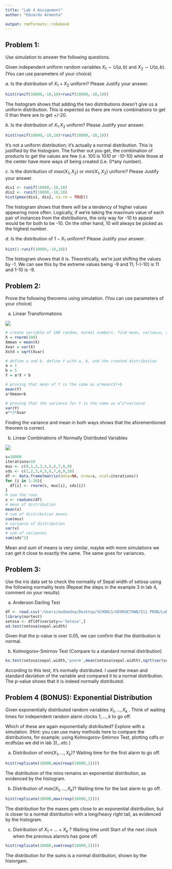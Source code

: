 ```yaml
---
title: "Lab 4 Assignment"
author: "Eduardo Armenta"

output: rmdformats::robobook
---
```


## Problem 1:

Use simulation to answer the following questions.

Given independent uniform random variables $X_1 \sim U(a, b)$ and $X_2 \sim U(a,b)$. (You can use parameters of your choice)

*a.* Is the distribution of $X_1 +X_2$ uniform? Please Justify your answer.
```r
hist(runif(10000,-10,10)+runif(10000,-10,10))
```
The histogram shows that adding the two distributions doesn't give us a uniform distribution. This is expected as there are more combinations to get 0 than there are to get +/-20.

*b.* Is the distribution of $X_1.X_2$ uniform? Please Justify your answer.
```r
hist(runif(10000,-10,10)*runif(10000,-10,10))
```
It's not a uniform distribution; it's actually a normal distribution. This is justified by the histogram. The further out you get, the combination of products to get the values are few (i.e. 100 is 10*10 or -10*-10) while those at the center have more ways of being created (i.e. 0*any number).

*c.* Is the distribution of $max(X_1, X_2)$ or $min(X_1, X_2)$ uniform? Please Justify your answer.
```r
dis1 <- runif(10000,-10,10)
dis2 <- runif(10000,-10,10)
hist(pmax(dis1, dis2, na.rm = TRUE))
```
The histogram shows that there will be a tendency of higher values appearing more often. Logically, if we're taking the maximum value of each pair of instances from the distributions, the only way for -10 to appear would be for both to be -10. On the other hand, 10 will always be picked as the highest number.

*d.* Is the distribution of $1-X_1$ uniform? Please Justify your answer.
```r
hist(1-runif(10000,-10,10))
```
The histogram shows that it is. Theoretically, we're just shifting the values by -1. We can see this by the extreme values being -9 and 11; 1-(-10) is 11 and 1-10 is -9.

## Problem 2:

Prove the following theorems using simulation. (You can use parameters of your choice)

a. Linear Transformations

![](t1.png)
```r
# create variable of 100 random, normal numbers. find mean, variance, and standard deviation
X = rnorm(100)
Xmean = mean(X)
Xvar = var(X)
Xstd = sqrt(Xvar)

# define a and b. define Y with a, b, and the created distribution
a = 1
b = 5
Y = a*X + b

# proving that mean of Y is the same as a*mean(X)+b
mean(Y)
a*Xmean+b

# proving that the variance for Y is the same as a^2*variance
var(Y)
a**2*Xvar
```
Finding the variance and mean in both ways shows that the aforementioned theorem is correct.

b. Linear Combinations of Normally Distributed Variables

![](t2.png)

```r
s=10000
iterations=10
mus <- c(0,1,2,3,4,5,6,7,8,9)
sds <- c(1,2,3,4,5,6,7,8,9,10)
df <- data.frame(matrix(data=NA, nrow=s, ncol=iterations))
for (i in 1:10){
  df[i] <- rnorm(s, mus[i], sds[i])
}
# sum the rows
x <- rowSums(df)
# mean of distribution
mean(x)
# sum of distribution means
sum(mus)
# variance of distribution
var(x)
# sum of variances
sum(sds^2)
```
Mean and sum of means is very similar, maybe with more simulations we can get it close to exactly the same. The same goes for variances.

## Problem 3: 

Use the iris data set to check the normality of Sepal width of setosa using the following normality tests (Repeat the steps  in the example 3 in lab 4, comment  on your results)

a. Anderson Darling Test
```r
df <- read.csv('/Users/modeedna/Desktop/SCHOOLS/GEORGETOWN/511 PROB/Lab 4/iris.csv')
library(nortest)
setosa <- df[df$variety=='Setosa',]
ad.test(setosa$sepal.width)
```
Given that the p-value is over 0.05, we can confirm that the distribution is normal.

b. Kolmogorov-Smirnov Test (Compare to a standard normal distribution)
```r
ks.test(setosa$sepal.width,'pnorm',mean(setosa$sepal.width),sqrt(var(setosa$sepal.width)))
```
According to this test, it's normally distributed. I used the mean and standard deviation of the variable and compared it to a normal distribution. The p-value shows that it is indeed normally distributed.

## Problem 4 (BONUS): Exponential Distribution

Given exponentially distributed random variables $X_1, . . . , X_k$ . Think of waiting times for independent random alarm clocks $1,...,k$ to go off.

Which of these are again exponentially distributed? Explore with a simulation.
(Hint: you can use many methods here to compare the distributions, for example; using Kolmogorov-Smirnov Test, plotting cdfs or ecdfs(as we did in lab 3),..etc )

a. Distribution of $min(X_1,\dots,X_k)$? Waiting time for the first alarm to go off.
```r
hist(replicate(10000,min(rexp(10000,1))))
```
The distribution of the mins remains an exponential distribution, as evidenced by the histogram.

b. Distribution of $max(X_1, \dots, X_k )$? Waiting time for the last alarm to go off.
```r
hist(replicate(10000,max(rexp(10000,1))))
```
The distribution for the maxes gets close to an exponential distribution, but is closer to a normal distribution with a long/heavy right tail, as evidenced by the histogram.

c. Distribution of $X_1 + \dots + X_k$ ? Waiting time until Start of the next clock when the previous alarm/s has gone off.
```r
hist(replicate(10000,sum(rexp(10000,1))))
```
The distribution for the sums is a normal distribution, shown by the historgam.

